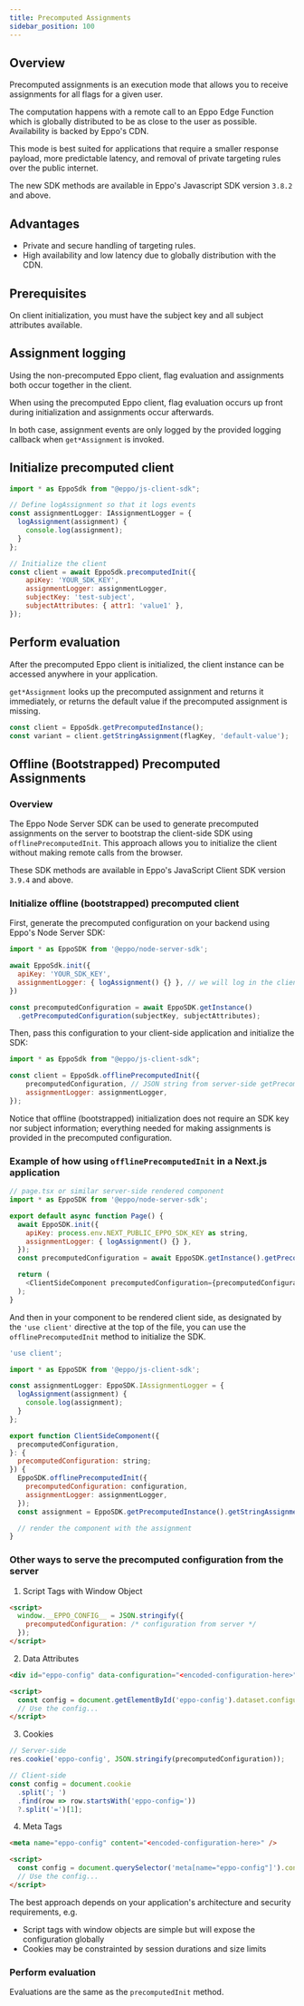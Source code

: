 ```yaml
---
title: Precomputed Assignments
sidebar_position: 100
---
```


## Overview

Precomputed assignments is an execution mode that allows you to receive assignments for all flags for a given user.

The computation happens with a remote call to an Eppo Edge Function which is 
globally distributed to be as close to the user as possible. Availability is backed by Eppo's CDN.

This mode is best suited for applications that require a smaller response payload,
more predictable latency, and removal of private targeting rules over the public internet.

The new SDK methods are available in Eppo's Javascript SDK version `3.8.2` and above.

## Advantages

- Private and secure handling of targeting rules.
- High availability and low latency due to globally distribution with the CDN.

## Prerequisites

On client initialization, you must have the subject key and all subject attributes available.

## Assignment logging

Using the non-precomputed Eppo client, flag evaluation and assignments both occur together in the client.

When using the precomputed Eppo client, flag evaluation occurs up front during initialization and assignments occur afterwards.

In both case, assignment events are only logged by the provided logging callback when `get*Assignment` is invoked.

## Initialize precomputed client

```javascript
import * as EppoSdk from "@eppo/js-client-sdk";

// Define logAssignment so that it logs events
const assignmentLogger: IAssignmentLogger = {
  logAssignment(assignment) {
	console.log(assignment);
  }
};

// Initialize the client
const client = await EppoSdk.precomputedInit({
    apiKey: 'YOUR_SDK_KEY',
    assignmentLogger: assignmentLogger,
    subjectKey: 'test-subject',
    subjectAttributes: { attr1: 'value1' },
});
```

## Perform evaluation

After the precomputed Eppo client is initialized, the client instance can be accessed anywhere in your application.

`get*Assignment` looks up the precomputed assignment and returns it immediately, or returns the default value if the precomputed assignment is missing.

```javascript
const client = EppoSdk.getPrecomputedInstance();
const variant = client.getStringAssignment(flagKey, 'default-value');
```

## Offline (Bootstrapped) Precomputed Assignments

### Overview

The Eppo Node Server SDK can be used to generate precomputed assignments on the server to bootstrap the client-side SDK using `offlinePrecomputedInit`. This approach allows you to initialize the client without making remote calls from the browser.

These SDK methods are available in Eppo's JavaScript Client SDK version `3.9.4` and above.

### Initialize offline (bootstrapped) precomputed client

First, generate the precomputed configuration on your backend using Eppo's Node Server SDK:

```javascript
import * as EppoSDK from '@eppo/node-server-sdk';

await EppoSdk.init({
  apiKey: 'YOUR_SDK_KEY',
  assignmentLogger: { logAssignment() {} }, // we will log in the client, not here
})

const precomputedConfiguration = await EppoSDK.getInstance()
  .getPrecomputedConfiguration(subjectKey, subjectAttributes);
```

Then, pass this configuration to your client-side application and initialize the SDK:

```javascript
import * as EppoSdk from "@eppo/js-client-sdk";

const client = EppoSdk.offlinePrecomputedInit({
    precomputedConfiguration, // JSON string from server-side getPrecomputedConfiguration
    assignmentLogger: assignmentLogger,
});
```

Notice that offline (bootstrapped) initialization does not require an SDK key nor subject information; everything needed for making assignments is provided in the precomputed configuration.

### Example of how using `offlinePrecomputedInit` in a Next.js application

```javascript
// page.tsx or similar server-side rendered component
import * as EppoSDK from '@eppo/node-server-sdk';

export default async function Page() {
  await EppoSDK.init({
    apiKey: process.env.NEXT_PUBLIC_EPPO_SDK_KEY as string,
    assignmentLogger: { logAssignment() {} },
  });
  const precomputedConfiguration = await EppoSDK.getInstance().getPrecomputedConfiguration('<SUBJECT-KEY>', <SUBJECT-ATTRIBUTES>);

  return (
    <ClientSideComponent precomputedConfiguration={precomputedConfiguration} />
  );
}
```

And then in your component to be rendered client side, as designated by the `'use client'` directive at the top of the file, you can use the `offlinePrecomputedInit` method to initialize the SDK.

```javascript
'use client';

import * as EppoSDK from '@eppo/js-client-sdk';

const assignmentLogger: EppoSDK.IAssignmentLogger = {
  logAssignment(assignment) {
    console.log(assignment);
  }
};

export function ClientSideComponent({
  precomputedConfiguration,
}: {
  precomputedConfiguration: string;
}) {
  EppoSDK.offlinePrecomputedInit({
    precomputedConfiguration: configuration,
    assignmentLogger: assignmentLogger,
  });
  const assignment = EppoSDK.getPrecomputedInstance().getStringAssignment('<FLAG-KEY>', '<DEFAULT-VALUE>');

  // render the component with the assignment
}
```

### Other ways to serve the precomputed configuration from the server

1. Script Tags with Window Object
```html
<script>
  window.__EPPO_CONFIG__ = JSON.stringify({
    precomputedConfiguration: /* configuration from server */
  });
</script>
```

2. Data Attributes
```html
<div id="eppo-config" data-configuration="<encoded-configuration-here>"></div>

<script>
  const config = document.getElementById('eppo-config').dataset.configuration;
  // Use the config...
</script>
```

3. Cookies
```javascript
// Server-side
res.cookie('eppo-config', JSON.stringify(precomputedConfiguration));

// Client-side
const config = document.cookie
  .split('; ')
  .find(row => row.startsWith('eppo-config='))
  ?.split('=')[1];
```

4. Meta Tags
```html
<meta name="eppo-config" content="<encoded-configuration-here>" />

<script>
  const config = document.querySelector('meta[name="eppo-config"]').content;
  // Use the config...
</script>
```

The best approach depends on your application's architecture and security requirements, e.g.

- Script tags with window objects are simple but will expose the configuration globally
- Cookies may be constrainted by session durations and size limits

### Perform evaluation

Evaluations are the same as the `precomputedInit` method.
